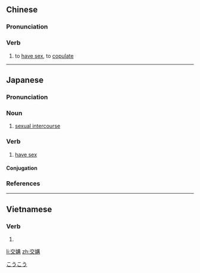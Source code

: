 ==Chinese==
{{zh-forms}}

===Pronunciation===
{{zh-pron
|m=jiāogòu
|c=gaau1 gau3
|cat=v
}}

===Verb===
{{zh-verb}}

# to [[have sex]], to [[copulate]]

----

==Japanese==
{{ja-kanjitab|こう|こう|yomi=o}}

===Pronunciation===
{{ja-pron|yomi=kanon|こうこう|acc=0|acc_ref=DJR}}

===Noun===
{{ja-noun|こうこう|hhira=かうこう}}

# [[sexual intercourse]]

===Verb===
{{ja-verb-suru|こうこう|hhira=かうこう}}

# [[have sex]]

====Conjugation====
{{ja-suru|こうこう}}

===References===
<references/>

[[Category:ja:Sex|こうこう]]

----

==Vietnamese==
{{vi-hantutab}}

===Verb===
{{vi-hantu}}

# {{han tu form of|giao cấu|to [[have sex]], to [[copulate]]}}

[[li:交媾]]
[[zh:交媾]]